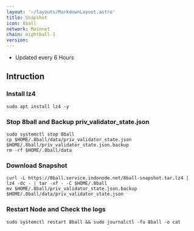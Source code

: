 ```yaml
---
layout: '~/layouts/MarkdownLayout.astro'
title: Snapshot
icon: 8ball
network: Mainnet
chain: eightball-1
version:  
---
```

- Updated every 6 Hours 

## Intruction

### Install lz4
```
sudo apt install lz4 -y
```

### Stop 8ball and Backup priv_validator_state.json
```
sudo systemctl stop 8ball
cp $HOME/.8ball/data/priv_validator_state.json $HOME/.8ball/priv_validator_state.json.backup
rm -rf $HOME/.8ball/data
```

### Download Snapshot
```
curl -L https://8ball.service.indonode.net/8ball-snapshot.tar.lz4 | lz4 -dc - | tar -xf - -C $HOME/.8ball
mv $HOME/.8ball/priv_validator_state.json.backup $HOME/.8ball/data/priv_validator_state.json
```

### Restart Node and Check the logs

```
sudo systemctl restart 8ball && sudo journalctl -fu 8ball -o cat
```